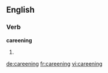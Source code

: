 ==English==

===Verb===
'''careening'''

# {{present participle of|careen}}

[[de:careening]]
[[fr:careening]]
[[vi:careening]]